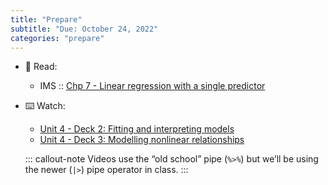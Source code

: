 ```yaml
---
title: "Prepare"
subtitle: "Due: October 24, 2022"
categories: "prepare"
---
```


-   📖 Read:

    -   IMS :: [Chp 7 - Linear regression with a single predictor](https://openintro-ims.netlify.app/model-slr.html)

-   ⌨️ Watch:

    -   [Unit 4 - Deck 2: Fitting and interpreting models](https://www.youtube.com/watch?v=69U92Q3pwnA)
    -   [Unit 4 - Deck 3: Modelling nonlinear relationships](https://www.youtube.com/watch?v=j4MZ6ZdHnHg)

    ::: callout-note Videos use the "old school" pipe (`%>%`) but we'll be using the newer (`|>`) pipe operator in class. :::
